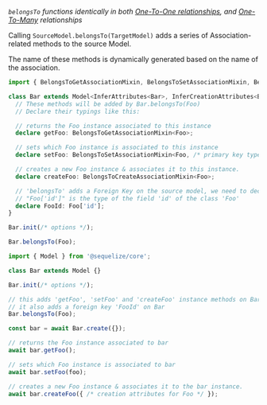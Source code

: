 
*`belongsTo` functions identically in both [One-To-One relationships](./one-to-one.mdx#belongsto), and [One-To-Many](./one-to-many.mdx#belongsto) relationships*

Calling `SourceModel.belongsTo(TargetModel)` adds a series of Association-related methods to the source Model.

The name of these methods is dynamically generated based on the name of the association.

<Tabs>
<TabItem value="ts" label="TypeScript">

```typescript
import { BelongsToGetAssociationMixin, BelongsToSetAssociationMixin, BelongsToCreateAssociationMixin, InferAttributes, InferCreationAttributes, Model } from '@sequelize/core';

class Bar extends Model<InferAttributes<Bar>, InferCreationAttributes<Bar>> {
  // These methods will be added by Bar.belongsTo(Foo)
  // Declare their typings like this:

  // returns the Foo instance associated to this instance
  declare getFoo: BelongsToGetAssociationMixin<Foo>;

  // sets which Foo instance is associated to this instance
  declare setFoo: BelongsToSetAssociationMixin<Foo, /* primary key type */ Foo['id']>;

  // creates a new Foo instance & associates it to this instance.
  declare createFoo: BelongsToCreateAssociationMixin<Foo>;

  // 'belongsTo' adds a Foreign Key on the source model, we need to declare it too:
  // "Foo['id']" is the type of the field 'id' of the class 'Foo'
  declare FooId: Foo['id'];
}

Bar.init(/* options */);

Bar.belongsTo(Foo);
```

</TabItem>
<TabItem value="js" label="JavaScript (CJS)">

```typescript
import { Model } from '@sequelize/core';

class Bar extends Model {}

Bar.init(/* options */);

// this adds 'getFoo', 'setFoo' and 'createFoo' instance methods on Bar
// it also adds a foreign key 'FooId' on Bar
Bar.belongsTo(Foo);

const bar = await Bar.create({});

// returns the Foo instance associated to bar
await bar.getFoo();

// sets which Foo instance is associated to bar
await bar.setFoo(foo);

// creates a new Foo instance & associates it to the bar instance.
await bar.createFoo({ /* creation attributes for Foo */ });
```

</TabItem>
</Tabs>
